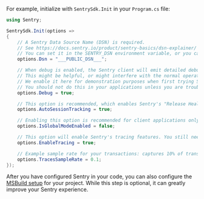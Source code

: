 For example, initialize with `SentrySdk.Init` in your `Program.cs` file:

<SignInNote />

```csharp
using Sentry;

SentrySdk.Init(options =>
{
    // A Sentry Data Source Name (DSN) is required.
    // See https://docs.sentry.io/product/sentry-basics/dsn-explainer/
    // You can set it in the SENTRY_DSN environment variable, or you can set it in code here.
    options.Dsn = "___PUBLIC_DSN___";

    // When debug is enabled, the Sentry client will emit detailed debugging information to the console.
    // This might be helpful, or might interfere with the normal operation of your application.
    // We enable it here for demonstration purposes when first trying Sentry.
    // You should not do this in your applications unless you are troubleshooting issues with Sentry.
    options.Debug = true;

    // This option is recommended, which enables Sentry's "Release Health" feature.
    options.AutoSessionTracking = true;

    // Enabling this option is recommended for client applications only. It ensures all threads use the same global scope.
    options.IsGlobalModeEnabled = false;

    // This option will enable Sentry's tracing features. You still need to start transactions and spans.
    options.EnableTracing = true;

    // Example sample rate for your transactions: captures 10% of transactions
    options.TracesSampleRate = 0.1;
});
```

<Note>

After you have configured Sentry in your code, you can also configure the
[MSBuild setup](/platforms/dotnet/configuration/msbuild/) for your project. While this step is optional,
it can greatly improve your Sentry experience.

</Note>

